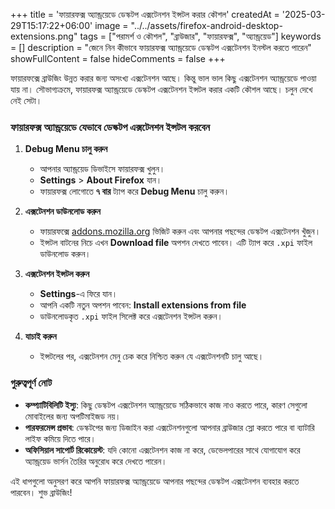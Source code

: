 +++
title = 'ফায়ারফক্স অ্যান্ড্রয়েডে ডেস্কটপ এক্সটেনশন ইন্সটল করার কৌশল'
createdAt = '2025-03-29T15:17:22+06:00'
image = "../../assets/firefox-android-desktop-extensions.png"
tags = ["পরামর্শ ও কৌশল", "ব্রাউজার", "ফায়ারফক্স", "অ্যান্ড্রয়েড"]
keywords = []
description = "জেনে নিন কীভাবে ফায়ারফক্স অ্যান্ড্রয়েডে ডেস্কটপ এক্সটেনশন ইনস্টল করতে পারেন"
showFullContent = false
hideComments = false
+++

ফায়ারফক্সে ব্রাউজিং উন্নত করার জন্য অসংখ্য এক্সটেনশন আছে। কিন্তু ভাল ভাল কিছু এক্সটেনশন অ্যান্ড্রয়েডে পাওয়া যায় না। সৌভাগ্যক্রমে, ফায়ারফক্স অ্যান্ড্রয়েডে ডেস্কটপ এক্সটেনশন ইন্সটল করার একটি কৌশল আছে। চলুন দেখে নেই সেটা।

### ফায়ারফক্স অ্যান্ড্রয়েডে যেভাবে ডেস্কটপ এক্সটেনশন ইন্সটল করবেন

1. **Debug Menu চালু করুন**
   - আপনার অ্যান্ড্রয়েড ডিভাইসে ফায়ারফক্স খুলুন।
   - **Settings** > **About Firefox** যান।
   - ফায়ারফক্স লোগোতে **৭ বার** ট্যাপ করে **Debug Menu** চালু করুন।

2. **এক্সটেনশন ডাউনলোড করুন**
   - ফায়ারফক্সে [addons.mozilla.org](https://addons.mozilla.org) ভিজিট করুন এবং আপনার পছন্দের ডেস্কটপ এক্সটেনশন খুঁজুন।
   - ইন্সটল বাটনের নিচে এখন **Download file** অপশন দেখতে পাবেন। এটি ট্যাপ করে `.xpi` ফাইল ডাউনলোড করুন।

3. **এক্সটেনশন ইন্সটল করুন**
   - **Settings**-এ ফিরে যান।
   - আপনি একটি নতুন অপশন পাবেন: **Install extensions from file**
   - ডাউনলোডকৃত `.xpi` ফাইল সিলেক্ট করে এক্সটেনশন ইন্সটল করুন।

4. **যাচাই করুন**
   - ইন্সটলের পর, এক্সটেনশন মেনু চেক করে নিশ্চিত করুন যে এক্সটেনশনটি চালু আছে।

### গুরুত্বপূর্ণ নোট

- **কম্প্যাটিবিলিটি ইস্যু**: কিছু ডেস্কটপ এক্সটেনশন অ্যান্ড্রয়েডে সঠিকভাবে কাজ নাও করতে পারে, কারণ সেগুলো মোবাইলের জন্য অপটিমাইজড নয়।
- **পারফরমেন্স প্রভাব**: ডেস্কটপের জন্য ডিজাইন করা এক্সটেনশনগুলো আপনার ব্রাউজার স্লো করতে পারে বা ব্যাটারি লাইফ কমিয়ে দিতে পারে।
- **অফিসিয়াল সাপোর্ট রিকোয়েস্ট**: যদি কোনো এক্সটেনশন কাজ না করে, ডেভেলপারের সাথে যোগাযোগ করে অ্যান্ড্রয়েড ভার্সন তৈরির অনুরোধ করে দেখতে পারেন।

এই ধাপগুলো অনুসরণ করে আপনি ফায়ারফক্স অ্যান্ড্রয়েডে আপনার পছন্দের ডেস্কটপ এক্সটেনশন ব্যবহার করতে পারবেন। শুভ ব্রাউজিং!

